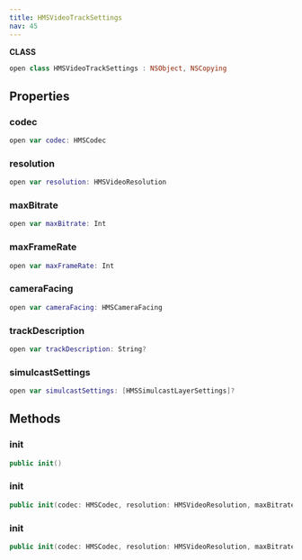 ```yaml
---
title: HMSVideoTrackSettings
nav: 45
---
```


**CLASS**

```swift
open class HMSVideoTrackSettings : NSObject, NSCopying
```

## Properties

### codec

```swift
open var codec: HMSCodec
```

### resolution

```swift
open var resolution: HMSVideoResolution
```

### maxBitrate

```swift
open var maxBitrate: Int
```

### maxFrameRate

```swift
open var maxFrameRate: Int
```

### cameraFacing

```swift
open var cameraFacing: HMSCameraFacing
```

### trackDescription

```swift
open var trackDescription: String?
```

### simulcastSettings

```swift
open var simulcastSettings: [HMSSimulcastLayerSettings]?
```

## Methods

### init

```swift
public init()
```

### init

```swift
public init(codec: HMSCodec, resolution: HMSVideoResolution, maxBitrate: Int, maxFrameRate: Int, cameraFacing: HMSCameraFacing, trackDescription: String?)
```

### init

```swift
public init(codec: HMSCodec, resolution: HMSVideoResolution, maxBitrate: Int, maxFrameRate: Int, cameraFacing: HMSCameraFacing, simulcastSettings: [HMSSimulcastLayerSettings]?, trackDescription: String?)
```
